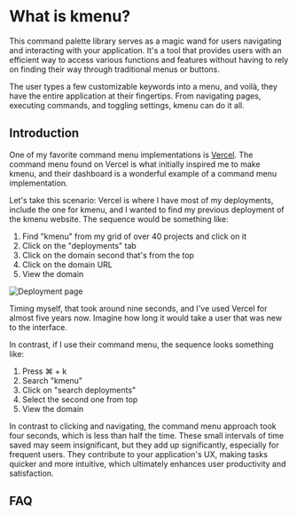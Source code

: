 

# What is kmenu?

This command palette library serves as a magic wand for users navigating and interacting with your application. It's a tool that provides users with an efficient way to access various functions and features without having to rely on finding their way through traditional menus or buttons.

The user types a few customizable keywords into a menu, and voilà, they have the entire application at their fingertips. From navigating pages, executing commands, and toggling settings, kmenu can do it all.

## Introduction

One of my favorite command menu implementations is [Vercel](https://vercel.com/). The command menu found on Vercel is what initially inspired me to make kmenu, and their dashboard is a wonderful example of a command menu implementation.

Let's take this scenario: Vercel is where I have most of my deployments, include the one for kmenu, and I wanted to find my previous deployment of the kmenu website. The sequence would be something like:

1. Find "kmenu" from my grid of over 40 projects and click on it
2. Click on the "deployments" tab
3. Click on the domain second that's from the top
4. Click on the domain URL
5. View the domain

![Deployment page](/public/docs/start-guide/vercel-dashboard.webp)

Timing myself, that took around nine seconds, and I've used Vercel for almost five years now. Imagine how long it would take a user that was new to the interface.

In contrast, if I use their command menu, the sequence looks something like:

1. Press ⌘ + k
2. Search "kmenu"
3. Click on "search deployments"
4. Select the second one from top
5. View the domain

In contrast to clicking and navigating, the command menu approach took four seconds, which is less than half the time. These small intervals of time saved may seem insignificant, but they add up significantly, especially for frequent users. They contribute to your application's UX, making tasks quicker and more intuitive, which ultimately enhances user productivity and satisfaction.

## FAQ

<FAQ />

